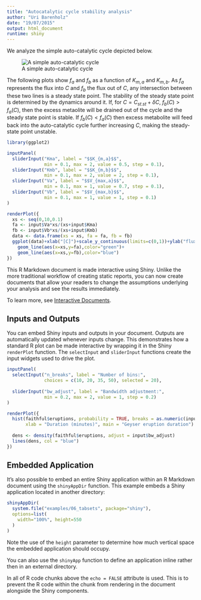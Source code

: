 ```yaml
---
title: "Autocatalytic cycle stability analysis"
author: "Uri Barenholz"
date: "19/07/2015"
output: html_document
runtime: shiny
---
```


We analyze the simple auto-catalytic cycle depicted below.

![A simple auto-catalytic cycle](cycle3.png)

The following plots show $f_a$ and $f_b$ as a function of $K_{m,a}$ and $K_{m,b}$.
As $f_a$ represents the flux into $C$ and $f_b$ the flux out of $C$, any intersection between these two lines is a steady state point.
The stability of the steady state point is determined by the dynamics around it.
If, for $C=C_{st.st}+\delta C$, $f_b(C)>f_a(C)$, then the excess metaolite will be drained out of the cycle and the steady state point is stable.
If $f_b(C)<f_a(C)$ then excess metabolite will feed back into the auto-catalytic cycle further increasing $C$, making the steady-state point unstable.

```r
library(ggplot2)

inputPanel(
  sliderInput("Kma", label = "$$K_{m,a}$$",
              min = 0.1, max = 2, value = 0.5, step = 0.1),
  sliderInput("Kmb", label = "$$K_{m,b}$$",
              min = 0.1, max = 2, value = 2, step = 0.1),
  sliderInput("Va", label = "$$V_{max,a}$$",
              min = 0.1, max = 1, value = 0.7, step = 0.1),
  sliderInput("Vb", label = "$$V_{max,b}$$",
              min = 0.1, max = 1, value = 1, step = 0.1)
)

renderPlot({
  xs <- seq(0,10,0.1)
  fa <- input$Va*xs/(xs+input$Kma)
  fb <- input$Vb*xs/(xs+input$Kmb)
  data <- data.frame(xs = xs, fa = fa, fb = fb)
  ggplot(data)+xlab("[C]")+scale_y_continuous(limits=c(0,1))+ylab("flux")+
    geom_line(aes(x=xs,y=fa),color="green")+
    geom_line(aes(x=xs,y=fb),color="blue")
})
```
This R Markdown document is made interactive using Shiny. Unlike the more traditional workflow of creating static reports, you can now create documents that allow your readers to change the assumptions underlying your analysis and see the results immediately. 

To learn more, see [Interactive Documents](http://rmarkdown.rstudio.com/authoring_shiny.html).

## Inputs and Outputs

You can embed Shiny inputs and outputs in your document. Outputs are automatically updated whenever inputs change.  This demonstrates how a standard R plot can be made interactive by wrapping it in the Shiny `renderPlot` function. The `selectInput` and `sliderInput` functions create the input widgets used to drive the plot.

```r
inputPanel(
  selectInput("n_breaks", label = "Number of bins:",
              choices = c(10, 20, 35, 50), selected = 20),
  
  sliderInput("bw_adjust", label = "Bandwidth adjustment:",
              min = 0.2, max = 2, value = 1, step = 0.2)
)

renderPlot({
  hist(faithful$eruptions, probability = TRUE, breaks = as.numeric(input$n_breaks),
       xlab = "Duration (minutes)", main = "Geyser eruption duration")
  
  dens <- density(faithful$eruptions, adjust = input$bw_adjust)
  lines(dens, col = "blue")
})
```

## Embedded Application

It's also possible to embed an entire Shiny application within an R Markdown document using the `shinyAppDir` function. This example embeds a Shiny application located in another directory:

```r
shinyAppDir(
  system.file("examples/06_tabsets", package="shiny"),
  options=list(
    width="100%", height=550
  )
)
```

Note the use of the `height` parameter to determine how much vertical space the embedded application should occupy.

You can also use the `shinyApp` function to define an application inline rather then in an external directory.

In all of R code chunks above the `echo = FALSE` attribute is used. This is to prevent the R code within the chunk from rendering in the document alongside the Shiny components.



